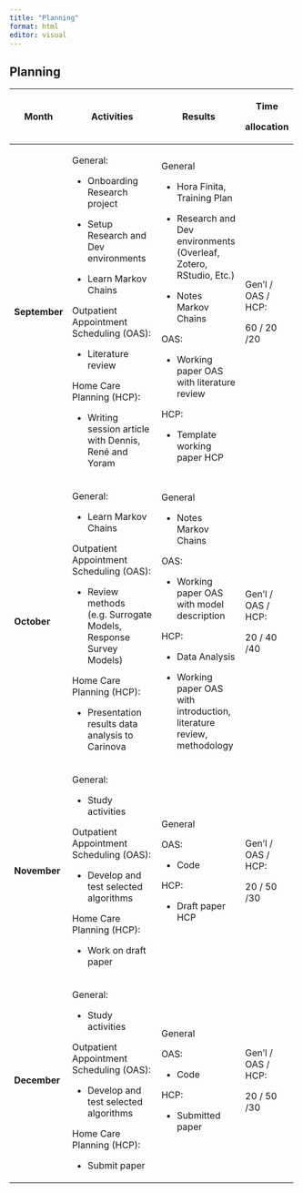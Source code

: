 ```yaml
---
title: "Planning"
format: html
editor: visual
---
```


## Planning

+---------------+--------------------------------------------------------------------+-------------------------------------------------------------------------+--------------------+
| Month         | Activities                                                         | Results                                                                 | Time               |
|               |                                                                    |                                                                         |                    |
|               |                                                                    |                                                                         | allocation         |
+===============+====================================================================+=========================================================================+====================+
| **September** | General:                                                           | General                                                                 | Gen'l / OAS / HCP: |
|               |                                                                    |                                                                         |                    |
|               | -   Onboarding Research project                                    | -   Hora Finita, Training Plan                                          | 60 / 20 /20        |
|               |                                                                    |                                                                         |                    |
|               | -   Setup Research and Dev environments                            | -   Research and Dev environments (Overleaf, Zotero, RStudio, Etc.)     |                    |
|               |                                                                    |                                                                         |                    |
|               | -   Learn Markov Chains                                            | -   Notes Markov Chains                                                 |                    |
|               |                                                                    |                                                                         |                    |
|               | Outpatient Appointment Scheduling (OAS):                           | OAS:                                                                    |                    |
|               |                                                                    |                                                                         |                    |
|               | -   Literature review                                              | -   Working paper OAS with literature review                            |                    |
|               |                                                                    |                                                                         |                    |
|               | Home Care Planning (HCP):                                          | HCP:                                                                    |                    |
|               |                                                                    |                                                                         |                    |
|               | -   Writing session article with Dennis, René and Yoram            | -   Template working paper HCP                                          |                    |
+---------------+--------------------------------------------------------------------+-------------------------------------------------------------------------+--------------------+
| **October**   | General:                                                           | General                                                                 | Gen'l / OAS / HCP: |
|               |                                                                    |                                                                         |                    |
|               | -   Learn Markov Chains                                            | -   Notes Markov Chains                                                 | 20 / 40 /40        |
|               |                                                                    |                                                                         |                    |
|               | Outpatient Appointment Scheduling (OAS):                           | OAS:                                                                    |                    |
|               |                                                                    |                                                                         |                    |
|               | -   Review methods (e.g. Surrogate Models, Response Survey Models) | -   Working paper OAS with model description                            |                    |
|               |                                                                    |                                                                         |                    |
|               | Home Care Planning (HCP):                                          | HCP:                                                                    |                    |
|               |                                                                    |                                                                         |                    |
|               | -   Presentation results data analysis to Carinova                 | -   Data Analysis                                                       |                    |
|               |                                                                    |                                                                         |                    |
|               |                                                                    | -   Working paper OAS with introduction, literature review, methodology |                    |
+---------------+--------------------------------------------------------------------+-------------------------------------------------------------------------+--------------------+
| **November**  | General:                                                           | General                                                                 | Gen'l / OAS / HCP: |
|               |                                                                    |                                                                         |                    |
|               | -   Study activities                                               | OAS:                                                                    | 20 / 50 /30        |
|               |                                                                    |                                                                         |                    |
|               | Outpatient Appointment Scheduling (OAS):                           | -   Code                                                                |                    |
|               |                                                                    |                                                                         |                    |
|               | -   Develop and test selected algorithms                           | HCP:                                                                    |                    |
|               |                                                                    |                                                                         |                    |
|               | Home Care Planning (HCP):                                          | -   Draft paper HCP                                                     |                    |
|               |                                                                    |                                                                         |                    |
|               | -   Work on draft paper                                            |                                                                         |                    |
+---------------+--------------------------------------------------------------------+-------------------------------------------------------------------------+--------------------+
| **December**  | General:                                                           | General                                                                 | Gen'l / OAS / HCP: |
|               |                                                                    |                                                                         |                    |
|               | -   Study activities                                               | OAS:                                                                    | 20 / 50 /30        |
|               |                                                                    |                                                                         |                    |
|               | Outpatient Appointment Scheduling (OAS):                           | -   Code                                                                |                    |
|               |                                                                    |                                                                         |                    |
|               | -   Develop and test selected algorithms                           | HCP:                                                                    |                    |
|               |                                                                    |                                                                         |                    |
|               | Home Care Planning (HCP):                                          | -   Submitted paper                                                     |                    |
|               |                                                                    |                                                                         |                    |
|               | -   Submit paper                                                   |                                                                         |                    |
+---------------+--------------------------------------------------------------------+-------------------------------------------------------------------------+--------------------+

